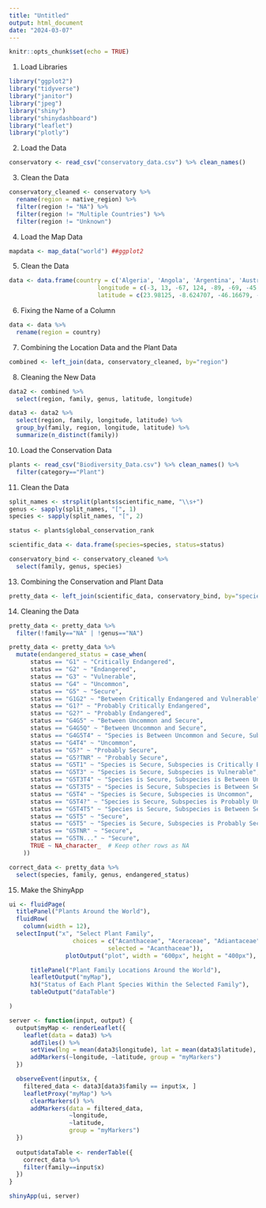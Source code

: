 ```yaml
---
title: "Untitled"
output: html_document
date: "2024-03-07"
---
```


```r
knitr::opts_chunk$set(echo = TRUE)
```

1. Load Libraries
```r
library("ggplot2")
library("tidyverse")
library("janitor")
library("jpeg")
library("shiny")
library("shinydashboard")
library("leaflet")
library("plotly")
```
2. Load the Data
```r
conservatory <- read_csv("conservatory_data.csv") %>% clean_names()
```
3. Clean the Data
```r
conservatory_cleaned <- conservatory %>% 
  rename(region = native_region) %>% 
  filter(region != "NA") %>% 
  filter(region != "Multiple Countries") %>% 
  filter(region != "Unknown")
```

4. Load the Map Data
```r
mapdata <- map_data("world") ##ggplot2
```

5. Clean the Data
```r
data <- data.frame(country = c('Algeria', 'Angola', 'Argentina', 'Australia', "Belize", "Bolivia", "Brazil", "Cameroon", "Cayman Islands", "Chile", "China", "Colombia", "Comoros", "Costa Rica", "Cuba", "Dominica", "Ecuador", "Equatorial Guinea", "Ethiopia", "Fiji", "France", "Greece", "Guam", "Guatemala", "Guinea", "Honduras", "India", "Indonesia", "Israel", "Italy", "Jamaica", "Japan", "Kenya", "Lesotho", "Madagascar", "Malawi", "Malyasia", "Mali", "Mexico", "Micronesia", "Morocco", "Mozambique", "Namibia", "Nepal", "New Caledonia", "New Zealand", "Nicaragua", "Nigeria", "Oman", "Panama", "Papua New Guinea", "Paraguay", "Peru", "Philippines", "Portugal", "Puerto Rico", "Rwanda", "Saudi Arabia", "Solomon Islands", "Somalia", "South Africa", "Spain", "Sri Lanka", "Suriname", "Taiwan", "Tanzania", "Thailand", "Trinidad", "Tunisia", "Turkey", "Uganda", "United Kingdom", "United States", "Uruguay", "Venezuela", "Vietnam", "Yemen", "Zambia", "Zimbabwe"),
                         longitude = c(-3, 13, -67, 124, -89, -69, -45, 8, -81, -75, 120, -70, 44, -83, -75, -61, -78, 11, 35, 177, 2, 23, 144, -89, -9, -88, 92, 118, 35, 16, -76, 129, 34, 27, 43, 33, 114,-9, -104, 158, -11, 35, 16, 80, 166, 169, -85, 5, 52, -79, 151, -54, -76, 118, -8, -65, 29, 50, 157, 42, 17, -2, 81, -56, 120, 35, 100, -61, 7, 29, 30, 0, -70, -57, -67, 106, 43, 23, 26),
                         latitude = c(23.98125, -8.624707, -46.16679, -15.34033, 16.80898, -14.377246, -1.330664039, 4.290235, 19.37476, -50.65420, 35.86113, -2.55253911, -12.35654, 8.480323, 21.11104, 15.63311, -3.776855230, 1.7401856, 5.384082, -18.25488, 42.36211, 39.15830, 13.61465, 14.05010, 7.509961, 13.98735, 28.025732, -8.464258, 30.86020, 41.92812, 17.94043, 34.68657, -1.32255840, -29.84024, -22.69189, -13.959180, 1.4552733, 12.46465, 19.30938, 6.854638, 26.16269, -11.53213, -28.26455, 28.64961, -20.69873, -43.458984, 11.18447, 4.338574, 18.69649, 8.639209, -2.830176, -26.30879, -13.80283260, 10.035009, 41.92710, 18.14438, -2.766406, 18.73525, -8.713477, 4.3610840, -28.56269, 36.74546, 7.684473, 2.036475, 22.97490, -11.5820312, 13.431983, 10.53897, 34.41030, 36.69345, 2.40043926, 51.48447, 41.32744, -30.85859, 5.4475098, 10.921973, 12.83901, -12.956934, -17.91172))
```

6. Fixing the Name of a Column
```r
data <- data %>% 
  rename(region = country)
```

7. Combining the Location Data and the Plant Data
```r
combined <- left_join(data, conservatory_cleaned, by="region")
```

8. Cleaning the New Data
```r
data2 <- combined %>% 
  select(region, family, genus, latitude, longitude)
```

```r
data3 <- data2 %>% 
  select(region, family, longitude, latitude) %>% 
  group_by(family, region, longitude, latitude) %>% 
  summarize(n_distinct(family))
```

10. Load the Conservation Data
```r
plants <- read_csv("Biodiversity_Data.csv") %>% clean_names() %>% 
  filter(category=="Plant")
```

11. Clean the Data
```r
split_names <- strsplit(plants$scientific_name, "\\s+")
genus <- sapply(split_names, "[", 1)
species <- sapply(split_names, "[", 2)

status <- plants$global_conservation_rank

scientific_data <- data.frame(species=species, status=status)
```

```r
conservatory_bind <- conservatory_cleaned %>% 
  select(family, genus, species)
```

13. Combining the Conservation and Plant Data
```r
pretty_data <- left_join(scientific_data, conservatory_bind, by="species")
```

14. Cleaning the Data
```r
pretty_data <- pretty_data %>% 
  filter(!family=="NA" | !genus=="NA")
```

```r
pretty_data <- pretty_data %>% 
  mutate(endangered_status = case_when(
      status == "G1" ~ "Critically Endangered",
      status == "G2" ~ "Endangered",
      status == "G3" ~ "Vulnerable",
      status == "G4" ~ "Uncommon",
      status == "G5" ~ "Secure",
      status == "G1G2" ~ "Between Critically Endangered and Vulnerable",
      status == "G1?" ~ "Probably Critically Endangered",
      status == "G2?" ~ "Probably Endangered",
      status == "G4G5" ~ "Between Uncommon and Secure",
      status == "G4G5Q" ~ "Between Uncommon and Secure",
      status == "G4G5T4" ~ "Species is Between Uncommon and Secure, Subspecies is Uncommon",
      status == "G4T4" ~ "Uncommon",
      status == "G5?" ~ "Probably Secure",
      status == "G5?TNR" ~ "Probably Secure",
      status == "G5T1" ~ "Species is Secure, Subspecies is Critically Endangered",
      status == "G5T3" ~ "Species is Secure, Subspecies is Vulnerable",
      status == "G5T3T4" ~ "Species is Secure, Subspecies is Between Uncommon and Vulnerable",
      status == "G5T3T5" ~ "Species is Secure, Subspecies is Between Secure and Vulnerable",
      status == "G5T4" ~ "Species is Secure, Subspecies is Uncommon",
      status == "G5T4?" ~ "Species is Secure, Subspecies is Probably Uncommon",
      status == "G5T4T5" ~ "Species is Secure, Subspecies is Between Secure and Uncommon",
      status == "G5T5" ~ "Secure",
      status == "G5T5" ~ "Species is Secure, Subspecies is Probably Secure",
      status == "G5TNR" ~ "Secure",
      status == "G5TN..." ~ "Secure",
      TRUE ~ NA_character_  # Keep other rows as NA
    ))
```

```r
correct_data <- pretty_data %>% 
  select(species, family, genus, endangered_status)
```

15. Make the ShinyApp
```r
ui <- fluidPage(
  titlePanel("Plants Around the World"),
  fluidRow(
    column(width = 12),
  selectInput("x", "Select Plant Family", 
                  choices = c("Acanthaceae", "Aceraceae", "Adiantaceae", "Agavaceae", "Aizoaceae", "Alliaceae", "Aloaceae", "Aloeaceae",  "Amaranthaceae", "Amaryllidaceae", "Amborellaceae", "Anacardiaceae", "Anemiaceae", "Annonaceae", "Apiaceae", "Apocynaceae", "Aponogetonaceae", "Aquifoliaceae", "Araceae", "Araliaceae", "Araucariaceae", "Arecaceae", "Arisaema", "Aristolochiaceae", "Asclepiadaceae", "Asparagaceae", "Asphodelaceae", "Aspleniaceae", "Asteraceae", "Austrobaileyaceae", "Balsaminaceae", "Begoniaceae", "Berberidaceae", "Bignoniaceae", "Blechnaceae", "Bombacaceae", "Boraginaceae", "Brassicaceae"	, "Bromeliaceae", "Bruniaceae", "Bryophyta", "Buddlejaceae", "Burseraceae", "Byblidaceae", "Cactaceae", "Caesalpiniaceae", "Calycanthaceae", "Campanulaceae", "Caprifoliaceae", "Caricaceae","Caryophyllaceae", "Celastraceae", "Cephalotaceae", "Clusiaceae", "Colchicaceae", "Combretaceae", "Commelinaceae", "Convolvulaceae", "Cornaceae", "Corynocarpaceae", "Costaceae", "Crassulaceae", "Cucurbitaceae", "Cunoniaceae", "Cupressaceae", "Cyatheaceae", "Cycadaceae", "Cyclanthaceae", "Cyperaceae", "Dennstaedtiaceae", "Didiereaceae", "Dioscoreaceae", "Droseraceae", "Dryopteridaceae", "Ebenaceae", "Elaeocarpaceae", "Epacridaceae", "Ephedraceae", "Ericaceae", "Erythroxylaceae", "Euphorbiaceae", "Eupomatiaceae", "Fabaceae", "Fagaceae", "fern",	"Fouquieriaceae",	"Gentianaceae",		"Geraniaceae", "Gesneriaceae", "Ginkgoaceae", "Globulariaceae", "Gnetaceae", "Goodeniaceae", "Greyiaceae", "Grossulariaceae",	"Gunneraceae", "Haemodoraceae", "Heliconiaceae",	"Helwingiaceae",	"Hernandiaceae", "Hippocastanaceae", "Hyacinthaceae",	"Hydrangeaceae",	"Hypericaceae",	"Hypoxidaceae",		"Illiciaceae",	"Iridaceae",	"LIliaceae",	"Lamiaceae",	"Lardizabalaceae",	"Lauraceae", "Lentibulariaceae", "Lilaeaceae", "Liliaceae", "Limnanthaceae", "Linaceae", "Lomariopsidaceae", "Lycopodiaceae", "Magnoliaceae", "Malvaceae", "Marantaceae", "Marattiaceae", "Marchantiaceae", "Marsileaceae", "Melastomataceae", "Meliaceae", "Melianthaceae", "Menispermaceae", "Mimosaceae", "Montiniaceae", "Moraceae", "Moringaceae", "Musaceae", "Myoporaceae", "Myricaceae", "Myrothamnaceae", "Myrtaceae", "Nepenthaceae", "Nyctaginaceae", "Nymphaeaceae", "Ochnaceae", "Oleaceae", "Onagraceae", "Orchidaceae", "Oxalidaceae", "Pandanaceae", "Papaveraceae", "Passifloraceae", "Pedaliaceae", "Philadelphaceae", "Phormiaceae", "Phrymaceae", "Pinaceae", "Piperaceae", "Pittosporaceae", "Plantaginaceae", "Plumbaginaceae", "Poaceae", "Podocarpaceae", "Polemoniaceae", "Polygalaceae", "Polygonaceae", "Polypodiaceae", "Portulacaceae", "Primulaceae", "Proteaceae", "Pteridaceae", "Punicaceae", "Quillajaceae", "Ranunculaceae", "Restionaceae", "Rhamnaceae", "Rhizophoraceae", "Roridulaceae", "Rosaceae", "Rubiaceae", "Ruscaceae", "Rutaceae", "Salviniaceae", "Sapindaceae", "Sapotaceae", "Sarraceniaceae", "Saururaceae", "Saxifragaceae", "Scrophulariaceae", "Selaginaceae", "Selaginellaceae", "Simmondsiaceae", "Solanaceae", "Stangeriaceae", "Sterculiaceae", "Strelitziaceae", "Stylidiaceae", "Styracaceae", "Tecophilaeaceae", "Tectariaceae", "Thunbergiaceae", "Tiliaceae", "Tropaeolaceae", "Urticaceae", "Velloziaceae", "Verbenaceae", "Violaceae", "Viscaceae", "Vitaceae", "Winteraceae", "Xanthorrhoeaceae", "Zamiaceae", "Zingiberaceae", "Zygophyllaceae"),
                            selected = "Acanthaceae")), 
                plotOutput("plot", width = "600px", height = "400px"),

      titlePanel("Plant Family Locations Around the World"),
      leafletOutput("myMap"),
      h3("Status of Each Plant Species Within the Selected Family"),
      tableOutput("dataTable")

)

server <- function(input, output) {
  output$myMap <- renderLeaflet({
    leaflet(data = data3) %>%
      addTiles() %>%
      setView(lng = mean(data3$longitude), lat = mean(data3$latitude), zoom=2) %>%
      addMarkers(~longitude, ~latitude, group = "myMarkers")
  })

  observeEvent(input$x, {
    filtered_data <- data3[data3$family == input$x, ]
    leafletProxy("myMap") %>%
      clearMarkers() %>%
      addMarkers(data = filtered_data,
                 ~longitude,
                 ~latitude,
                 group = "myMarkers")
  })
  
  output$dataTable <- renderTable({
    correct_data %>% 
    filter(family==input$x)
  })
}

shinyApp(ui, server)
```
